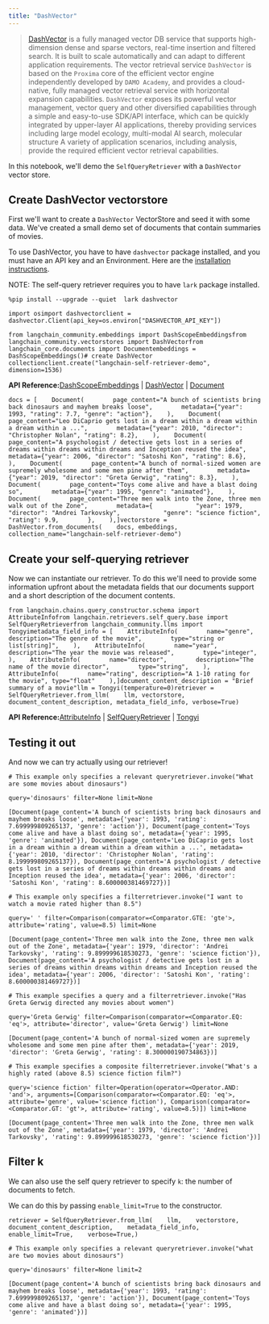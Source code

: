 ```yaml
---
title: "DashVector"
---
```


> [DashVector](https://help.aliyun.com/document_detail/2510225.html) is a fully managed vector DB service that supports high-dimension dense and sparse vectors, real-time insertion and filtered search. It is built to scale automatically and can adapt to different application requirements. The vector retrieval service `DashVector` is based on the `Proxima` core of the efficient vector engine independently developed by `DAMO Academy`, and provides a cloud-native, fully managed vector retrieval service with horizontal expansion capabilities. `DashVector` exposes its powerful vector management, vector query and other diversified capabilities through a simple and easy-to-use SDK/API interface, which can be quickly integrated by upper-layer AI applications, thereby providing services including large model ecology, multi-modal AI search, molecular structure A variety of application scenarios, including analysis, provide the required efficient vector retrieval capabilities.

In this notebook, we'll demo the `SelfQueryRetriever` with a `DashVector` vector store.

## Create DashVector vectorstore

First we'll want to create a `DashVector` VectorStore and seed it with some data. We've created a small demo set of documents that contain summaries of movies.

To use DashVector, you have to have `dashvector` package installed, and you must have an API key and an Environment. Here are the [installation instructions](https://help.aliyun.com/document_detail/2510223.html).

NOTE: The self-query retriever requires you to have `lark` package installed.

```
%pip install --upgrade --quiet  lark dashvector
```

```
import osimport dashvectorclient = dashvector.Client(api_key=os.environ["DASHVECTOR_API_KEY"])
```

```
from langchain_community.embeddings import DashScopeEmbeddingsfrom langchain_community.vectorstores import DashVectorfrom langchain_core.documents import Documentembeddings = DashScopeEmbeddings()# create DashVector collectionclient.create("langchain-self-retriever-demo", dimension=1536)
```

**API Reference:**[DashScopeEmbeddings](https://python.langchain.com/api_reference/community/embeddings/langchain_community.embeddings.dashscope.DashScopeEmbeddings.html) | [DashVector](https://python.langchain.com/api_reference/community/vectorstores/langchain_community.vectorstores.dashvector.DashVector.html) | [Document](https://python.langchain.com/api_reference/core/documents/langchain_core.documents.base.Document.html)

```
docs = [    Document(        page_content="A bunch of scientists bring back dinosaurs and mayhem breaks loose",        metadata={"year": 1993, "rating": 7.7, "genre": "action"},    ),    Document(        page_content="Leo DiCaprio gets lost in a dream within a dream within a dream within a ...",        metadata={"year": 2010, "director": "Christopher Nolan", "rating": 8.2},    ),    Document(        page_content="A psychologist / detective gets lost in a series of dreams within dreams within dreams and Inception reused the idea",        metadata={"year": 2006, "director": "Satoshi Kon", "rating": 8.6},    ),    Document(        page_content="A bunch of normal-sized women are supremely wholesome and some men pine after them",        metadata={"year": 2019, "director": "Greta Gerwig", "rating": 8.3},    ),    Document(        page_content="Toys come alive and have a blast doing so",        metadata={"year": 1995, "genre": "animated"},    ),    Document(        page_content="Three men walk into the Zone, three men walk out of the Zone",        metadata={            "year": 1979,            "director": "Andrei Tarkovsky",            "genre": "science fiction",            "rating": 9.9,        },    ),]vectorstore = DashVector.from_documents(    docs, embeddings, collection_name="langchain-self-retriever-demo")
```

## Create your self-querying retriever

Now we can instantiate our retriever. To do this we'll need to provide some information upfront about the metadata fields that our documents support and a short description of the document contents.

```
from langchain.chains.query_constructor.schema import AttributeInfofrom langchain.retrievers.self_query.base import SelfQueryRetrieverfrom langchain_community.llms import Tongyimetadata_field_info = [    AttributeInfo(        name="genre",        description="The genre of the movie",        type="string or list[string]",    ),    AttributeInfo(        name="year",        description="The year the movie was released",        type="integer",    ),    AttributeInfo(        name="director",        description="The name of the movie director",        type="string",    ),    AttributeInfo(        name="rating", description="A 1-10 rating for the movie", type="float"    ),]document_content_description = "Brief summary of a movie"llm = Tongyi(temperature=0)retriever = SelfQueryRetriever.from_llm(    llm, vectorstore, document_content_description, metadata_field_info, verbose=True)
```

**API Reference:**[AttributeInfo](https://python.langchain.com/api_reference/langchain/chains/langchain.chains.query_constructor.schema.AttributeInfo.html) | [SelfQueryRetriever](https://python.langchain.com/api_reference/langchain/retrievers/langchain.retrievers.self_query.base.SelfQueryRetriever.html) | [Tongyi](https://python.langchain.com/api_reference/community/llms/langchain_community.llms.tongyi.Tongyi.html)

## Testing it out

And now we can try actually using our retriever!

```
# This example only specifies a relevant queryretriever.invoke("What are some movies about dinosaurs")
```

```
query='dinosaurs' filter=None limit=None
```

```
[Document(page_content='A bunch of scientists bring back dinosaurs and mayhem breaks loose', metadata={'year': 1993, 'rating': 7.699999809265137, 'genre': 'action'}), Document(page_content='Toys come alive and have a blast doing so', metadata={'year': 1995, 'genre': 'animated'}), Document(page_content='Leo DiCaprio gets lost in a dream within a dream within a dream within a ...', metadata={'year': 2010, 'director': 'Christopher Nolan', 'rating': 8.199999809265137}), Document(page_content='A psychologist / detective gets lost in a series of dreams within dreams within dreams and Inception reused the idea', metadata={'year': 2006, 'director': 'Satoshi Kon', 'rating': 8.600000381469727})]
```

```
# This example only specifies a filterretriever.invoke("I want to watch a movie rated higher than 8.5")
```

```
query=' ' filter=Comparison(comparator=<Comparator.GTE: 'gte'>, attribute='rating', value=8.5) limit=None
```

```
[Document(page_content='Three men walk into the Zone, three men walk out of the Zone', metadata={'year': 1979, 'director': 'Andrei Tarkovsky', 'rating': 9.899999618530273, 'genre': 'science fiction'}), Document(page_content='A psychologist / detective gets lost in a series of dreams within dreams within dreams and Inception reused the idea', metadata={'year': 2006, 'director': 'Satoshi Kon', 'rating': 8.600000381469727})]
```

```
# This example specifies a query and a filterretriever.invoke("Has Greta Gerwig directed any movies about women")
```

```
query='Greta Gerwig' filter=Comparison(comparator=<Comparator.EQ: 'eq'>, attribute='director', value='Greta Gerwig') limit=None
```

```
[Document(page_content='A bunch of normal-sized women are supremely wholesome and some men pine after them', metadata={'year': 2019, 'director': 'Greta Gerwig', 'rating': 8.300000190734863})]
```

```
# This example specifies a composite filterretriever.invoke("What's a highly rated (above 8.5) science fiction film?")
```

```
query='science fiction' filter=Operation(operator=<Operator.AND: 'and'>, arguments=[Comparison(comparator=<Comparator.EQ: 'eq'>, attribute='genre', value='science fiction'), Comparison(comparator=<Comparator.GT: 'gt'>, attribute='rating', value=8.5)]) limit=None
```

```
[Document(page_content='Three men walk into the Zone, three men walk out of the Zone', metadata={'year': 1979, 'director': 'Andrei Tarkovsky', 'rating': 9.899999618530273, 'genre': 'science fiction'})]
```

## Filter k

We can also use the self query retriever to specify `k`: the number of documents to fetch.

We can do this by passing `enable_limit=True` to the constructor.

```
retriever = SelfQueryRetriever.from_llm(    llm,    vectorstore,    document_content_description,    metadata_field_info,    enable_limit=True,    verbose=True,)
```

```
# This example only specifies a relevant queryretriever.invoke("what are two movies about dinosaurs")
```

```
query='dinosaurs' filter=None limit=2
```

```
[Document(page_content='A bunch of scientists bring back dinosaurs and mayhem breaks loose', metadata={'year': 1993, 'rating': 7.699999809265137, 'genre': 'action'}), Document(page_content='Toys come alive and have a blast doing so', metadata={'year': 1995, 'genre': 'animated'})]
```
